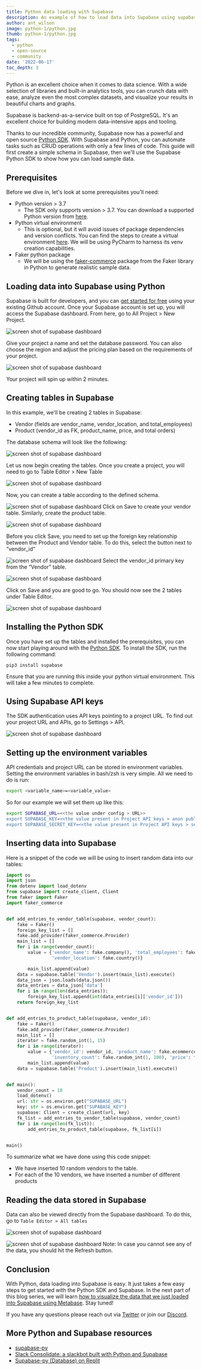 ```yaml
---
title: Python data loading with Supabase
description: An example of how to load data into Supabase using supabase-py
author: ant_wilson
image: python-1/python.jpg
thumb: python-1/python.jpg
tags:
  - python
  - open-source
  - community
date: '2022-06-17'
toc_depth: 3
---
```


Python is an excellent choice when it comes to data science. With a wide selection of libraries and built-in analytics tools, you can crunch data with ease, analyze even the most complex datasets, and visualize your results in beautiful charts and graphs.

Supabase is backend-as-a-service built on top of PostgreSQL. It's an excellent choice for building modern data-intensive apps and tooling.

Thanks to our incredible community, Supabase now has a powerful and open source [Python SDK](https://github.com/supabase-community/supabase-py). With Supabase and Python, you can automate tasks such as CRUD operations with only a few lines of code. This guide will first create a simple schema in Supabase, then we'll use the Supabase Python SDK to show how you can load sample data.

## Prerequisites

Before we dive in, let's look at some prerequisites you'll need:

- Python version > 3.7
  - The SDK only supports version > 3.7. You can download a supported Python version from [here](https://www.python.org/downloads/).
- Python virtual environment
  - This is optional, but it will avoid issues of package dependencies and version conflicts. You can find the steps to create a virtual environment [here](https://uoa-eresearch.github.io/eresearch-cookbook/recipe/2014/11/26/python-virtual-env/). We will be using PyCharm to harness its venv creation capabilities.
- Faker python package
  - We will be using the [faker-commerce](https://pypi.org/project/faker-commerce/) package from the Faker library in Python to generate realistic sample data.

## Loading data into Supabase using Python

Supabase is built for developers, and you can [get started for free](https://app.supabase.com) using your existing Github account. Once your Supabase account is set up, you will access the Supabase dashboard. From here, go to All Project > New Project.

![screen shot of supabase dashboard](/images/blog/python-1/1.png)

Give your project a name and set the database password. You can also choose the region and adjust the pricing plan based on the requirements of your project.

![screen shot of supabase dashboard](/images/blog/python-1/2.png)

Your project will spin up within 2 minutes.

## Creating tables in Supabase

In this example, we'll be creating 2 tables in Supabase:

- Vendor (fields are vendor_name, vendor_location, and total_employees)
- Product (vendor_id as FK, product_name, price, and total orders)

The database schema will look like the following:

![screen shot of supabase dashboard](/images/blog/python-1/3.png)

Let us now begin creating the tables. Once you create a project, you will need to go to Table Editor > New Table

![screen shot of supabase dashboard](/images/blog/python-1/4.png)

Now, you can create a table according to the defined schema.

![screen shot of supabase dashboard](/images/blog/python-1/5.png)
Click on Save to create your vendor table. Similarly, create the product table.

![screen shot of supabase dashboard](/images/blog/python-1/6.png)

Before you click Save, you need to set up the foreign key relationship between the Product and Vendor table. To do this, select the button next to “vendor_id”

![screen shot of supabase dashboard](/images/blog/python-1/7.png)
Select the vendor_id primary key from the “Vendor” table.

![screen shot of supabase dashboard](/images/blog/python-1/8.png)

Click on Save and you are good to go. You should now see the 2 tables under Table Editor.

![screen shot of supabase dashboard](/images/blog/python-1/9.png)

## Installing the Python SDK

Once you have set up the tables and installed the prerequisites, you can now start playing around with the [Python SDK](https://github.com/supabase-community/supabase-py). To install the SDK, run the following command:

`pip3 install supabase`

Ensure that you are running this inside your python virtual environment. This will take a few minutes to complete.

## Using Supabase API keys

The SDK authentication uses API keys pointing to a project URL. To find out your project URL and APIs, go to Settings > API.

![screen shot of supabase dashboard](/images/blog/python-1/10.png)

## Setting up the environment variables

API credentials and project URL can be stored in environment variables. Setting the environment variables in bash/zsh is very simple. All we need to do is run:

```bash
export <variable_name>=<variable_value>
```

So for our example we will set them up like this:

```bash
export SUPABASE_URL=<<the value under config > URL>>
export SUPABASE_KEY=<<the value present in Project API keys > anon public>>
export SUPABASE_SECRET_KEY=<<the value present in Project API keys > service_role secret>>
```

## Inserting data into Supabase

Here is a snippet of the code we will be using to insert random data into our tables:

```python
import os
import json
from dotenv import load_dotenv
from supabase import create_client, Client
from faker import Faker
import faker_commerce


def add_entries_to_vendor_table(supabase, vendor_count):
    fake = Faker()
    foreign_key_list = []
    fake.add_provider(faker_commerce.Provider)
    main_list = []
    for i in range(vendor_count):
        value = {'vendor_name': fake.company(), 'total_employees': fake.random_int(40, 169),
                 'vendor_location': fake.country()}

        main_list.append(value)
    data = supabase.table('Vendor').insert(main_list).execute()
    data_json = json.loads(data.json())
    data_entries = data_json['data']
    for i in range(len(data_entries)):
        foreign_key_list.append(int(data_entries[i]['vendor_id']))
    return foreign_key_list


def add_entries_to_product_table(supabase, vendor_id):
    fake = Faker()
    fake.add_provider(faker_commerce.Provider)
    main_list = []
    iterator = fake.random_int(1, 15)
    for i in range(iterator):
        value = {'vendor_id': vendor_id, 'product_name': fake.ecommerce_name(),
                 'inventory_count': fake.random_int(1, 100), 'price': fake.random_int(45, 100)}
        main_list.append(value)
    data = supabase.table('Product').insert(main_list).execute()


def main():
    vendor_count = 10
    load_dotenv()
    url: str = os.environ.get("SUPABASE_URL")
    key: str = os.environ.get("SUPABASE_KEY")
    supabase: Client = create_client(url, key)
    fk_list = add_entries_to_vendor_table(supabase, vendor_count)
    for i in range(len(fk_list)):
        add_entries_to_product_table(supabase, fk_list[i])


main()
```

To summarize what we have done using this code snippet:

- We have inserted 10 random vendors to the table.
- For each of the 10 vendors, we have inserted a number of different products

## Reading the data stored in Supabase

Data can also be viewed directly from the Supabase dashboard. To do this, go to `Table Editor > All tables`

![screen shot of supabase dashboard](/images/blog/python-1/11.png)

![screen shot of supabase dashboard](/images/blog/python-1/12.png)
Note: In case you cannot see any of the data, you should hit the Refresh button.

## Conclusion

With Python, data loading into Supabase is easy. It just takes a few easy steps to get started with the Python SDK and Supabase. In the next part of this blog series, we will learn [how to visualize the data that we just loaded into Supabase using Metabase](/blog/visualizing-supabase-data-using-metabase). Stay tuned!

If you have any questions please reach out via [Twitter](https://twitter.com/supabase) or join our [Discord](https://discord.supabase.com).

## More Python and Supabase resources

- [supabase-py](https://github.com/supabase-community/supabase-py)
- [Slack Consolidate: a slackbot built with Python and Supabase](/blog/slack-consolidate-slackbot-to-consolidate-messages)
- [Supabase-py (Database) on Replit](https://replit.com/@Supabase/Supabase-py-Database?v=1)
